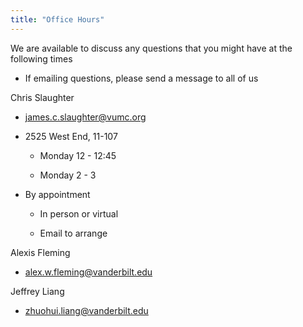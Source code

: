 ```yaml
---
title: "Office Hours"
---
```


We are available to discuss any questions that you might have at the following times

-  If emailing questions, please send a message to all of us

Chris Slaughter

-  <james.c.slaughter@vumc.org>

-   2525 West End, 11-107

    -   Monday 12 - 12:45

    -   Monday 2 - 3

-   By appointment

    -   In person or virtual

    -   Email to arrange

Alexis Fleming

-   <alex.w.fleming@vanderbilt.edu>

Jeffrey Liang

-   <zhuohui.liang@vanderbilt.edu>